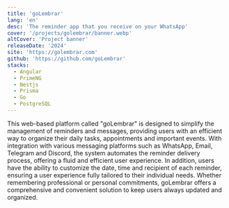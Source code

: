 ```yaml
---
title: 'goLembrar'
lang: 'en'
desc: 'The reminder app that you receive on your WhatsApp'
cover: '/projects/golembrar/banner.webp'
altCover: 'Project banner'
releaseDate: '2024'
site: 'https://golembrar.com'
github: 'https://github.com/goLembrar'
stacks:
  - Angular
  - PrimeNG
  - Nestjs
  - Prisma
  - Go
  - PostgreSQL
---
```



This web-based platform called "goLembrar" is designed to simplify the management of reminders and messages, providing users with an efficient way to organize their daily tasks, appointments and important events. With integration with various messaging platforms such as WhatsApp, Email, Telegram and Discord, the system automates the reminder delivery process, offering a fluid and efficient user experience. In addition, users have the ability to customize the date, time and recipient of each reminder, ensuring a user experience fully tailored to their individual needs. Whether remembering professional or personal commitments, goLembrar offers a comprehensive and convenient solution to keep users always updated and organized.
